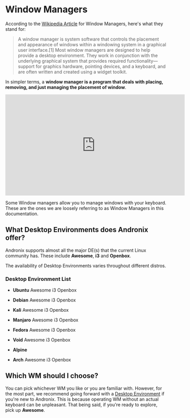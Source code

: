 
# Window Managers
According to the [Wikipedia Article](https://en.wikipedia.org/wiki/Window_manager) for Window Managers, here's what they stand for:

> A window manager is system software that controls the placement and appearance of windows within a windowing system in a graphical user interface.[1] Most window managers are designed to help provide a desktop environment. They work in conjunction with the underlying graphical system that provides required functionality—support for graphics hardware, pointing devices, and a keyboard, and are often written and created using a widget toolkit.

In simpler terms, a **window manager is a program that deals with placing, removing, and just managing the placement of window**.

<iframe width="560" height="315" src="https://www.youtube.com/embed/Lj1IfdKY0CU" title="YouTube video player" frameborder="0" allow="accelerometer; autoplay; clipboard-write; encrypted-media; gyroscope; picture-in-picture" allowfullscreen></iframe>

<Callout type="info">Some Window managers allow you to manage windows with your keyboard. These are the ones we are loosely referring to as Window Managers in this documentation.</Callout>

## What Desktop Environments does Andronix offer?

Andronix supports almost all the major DE(s) that the current Linux community has. These include **Awesome**, **i3** and **Openbox**.

<Callout type="warning">The availability of Desktop Environments varies throughout different distros.</Callout>

### Desktop Environment List

- **Ubuntu** <Badge>Awesome</Badge> <Badge>i3</Badge> <Badge>Openbox</Badge>

- **Debian** <Badge>Awesome</Badge> <Badge>i3</Badge> <Badge>Openbox</Badge>

- **Kali** <Badge>Awesome</Badge> <Badge>i3</Badge> <Badge>Openbox</Badge>

- **Manjaro** <Badge>Awesome</Badge> <Badge>i3</Badge> <Badge>Openbox</Badge>

- **Fedora** <Badge>Awesome</Badge> <Badge>i3</Badge> <Badge>Openbox</Badge>

- **Void** <Badge>Awesome</Badge> <Badge>i3</Badge> <Badge>Openbox</Badge>

- **Alpine**

- **Arch** <Badge>Awesome</Badge> <Badge>i3</Badge> <Badge>Openbox</Badge>


## Which WM should I choose?


You can pick whichever WM you like or you are familiar with. However, for the most part, we recommend going forward with a [Desktop Environment](/desktop-environments/desktop-environments) if you're new to Andronix. This is because operating WM without an actual keyboard can be unpleasant. That being said, if you're ready to explore, pick up **Awesome**.



